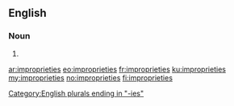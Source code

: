 ==English==

===Noun===
{{head|en|plural}}

# {{plural of|impropriety|lang=en}}

[[Category:English plurals ending in "-ies"]]

[[ar:improprieties]]
[[eo:improprieties]]
[[fr:improprieties]]
[[ku:improprieties]]
[[my:improprieties]]
[[no:improprieties]]
[[fi:improprieties]]